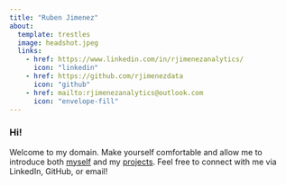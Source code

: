 ```yaml
---
title: "Ruben Jimenez"
about:
  template: trestles
  image: headshot.jpeg
  links:
    - href: https://www.linkedin.com/in/rjimenezanalytics/
      icon: "linkedin"
    - href: https://github.com/rjimenezdata
      icon: "github"
    - href: mailto:rjimenezanalytics@outlook.com
      icon: "envelope-fill"
---
```


### Hi!

Welcome to my domain. Make yourself comfortable and allow me to introduce both [myself](about.qmd) and my [projects](projects.qmd). Feel free to connect with me via LinkedIn, GitHub, or email!